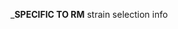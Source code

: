 <!-- 
Text specific to RM: information about strain selection and publically available reference genome seq for that strain.
--> 
___SPECIFIC TO RM__ strain selection info

